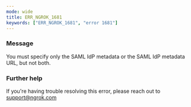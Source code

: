 ```yaml
---
mode: wide
title: ERR_NGROK_1681
keywords: ["ERR_NGROK_1681", "error 1681"]
---
```


### Message

You must specify only the SAML IdP metadata or the SAML IdP metadata URL, but not both.

### Further help

If you're having trouble resolving this error, please reach out to [support@ngrok.com](mailto:support@ngrok.com?subject=Help%20with%20ERR_NGROK_1681)
